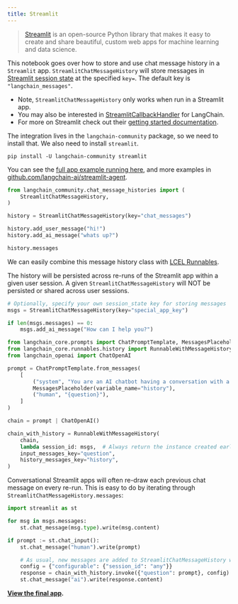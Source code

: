 ```yaml
---
title: Streamlit
---
```


>[Streamlit](https://docs.streamlit.io/) is an open-source Python library that makes it easy to create and share beautiful, 
custom web apps for machine learning and data science.

This notebook goes over how to store and use chat message history in a `Streamlit` app. `StreamlitChatMessageHistory` will store messages in
[Streamlit session state](https://docs.streamlit.io/library/api-reference/session-state)
at the specified `key=`. The default key is `"langchain_messages"`.

- Note, `StreamlitChatMessageHistory` only works when run in a Streamlit app.
- You may also be interested in [StreamlitCallbackHandler](/oss/python/integrations/callbacks/streamlit) for LangChain.
- For more on Streamlit check out their
[getting started documentation](https://docs.streamlit.io/library/get-started).

The integration lives in the `langchain-community` package, so we need to install that. We also need to install `streamlit`.

```
pip install -U langchain-community streamlit
```

You can see the [full app example running here](https://langchain-st-memory.streamlit.app/), and more examples in
[github.com/langchain-ai/streamlit-agent](https://github.com/langchain-ai/streamlit-agent).


```python
from langchain_community.chat_message_histories import (
    StreamlitChatMessageHistory,
)

history = StreamlitChatMessageHistory(key="chat_messages")

history.add_user_message("hi!")
history.add_ai_message("whats up?")
```


```python
history.messages
```

We can easily combine this message history class with [LCEL Runnables](/oss/python/how-to/message_history).

The history will be persisted across re-runs of the Streamlit app within a given user session. A given `StreamlitChatMessageHistory` will NOT be persisted or shared across user sessions.


```python
# Optionally, specify your own session_state key for storing messages
msgs = StreamlitChatMessageHistory(key="special_app_key")

if len(msgs.messages) == 0:
    msgs.add_ai_message("How can I help you?")
```


```python
from langchain_core.prompts import ChatPromptTemplate, MessagesPlaceholder
from langchain_core.runnables.history import RunnableWithMessageHistory
from langchain_openai import ChatOpenAI

prompt = ChatPromptTemplate.from_messages(
    [
        ("system", "You are an AI chatbot having a conversation with a human."),
        MessagesPlaceholder(variable_name="history"),
        ("human", "{question}"),
    ]
)

chain = prompt | ChatOpenAI()
```


```python
chain_with_history = RunnableWithMessageHistory(
    chain,
    lambda session_id: msgs,  # Always return the instance created earlier
    input_messages_key="question",
    history_messages_key="history",
)
```

Conversational Streamlit apps will often re-draw each previous chat message on every re-run. This is easy to do by iterating through `StreamlitChatMessageHistory.messages`:


```python
import streamlit as st

for msg in msgs.messages:
    st.chat_message(msg.type).write(msg.content)

if prompt := st.chat_input():
    st.chat_message("human").write(prompt)

    # As usual, new messages are added to StreamlitChatMessageHistory when the Chain is called.
    config = {"configurable": {"session_id": "any"}}
    response = chain_with_history.invoke({"question": prompt}, config)
    st.chat_message("ai").write(response.content)
```

**[View the final app](https://langchain-st-memory.streamlit.app/).**
